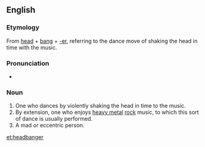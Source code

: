 ==English==
===Etymology===
{{wikipedia|headbanging}}
From [[head]] + [[bang]] + [[-er]], referring to the dance move of shaking the head in time with the music.

===Pronunciation===
*{{audio|en-us-headbanger.ogg|Audio (US)}}

===Noun===
{{en-noun}}
# One who dances by violently shaking the head in time to the music.
# By extension, one who enjoys [[heavy metal]] [[rock]] music, to which this sort of dance is usually performed.
# A mad or eccentric person.

[[et:headbanger]]